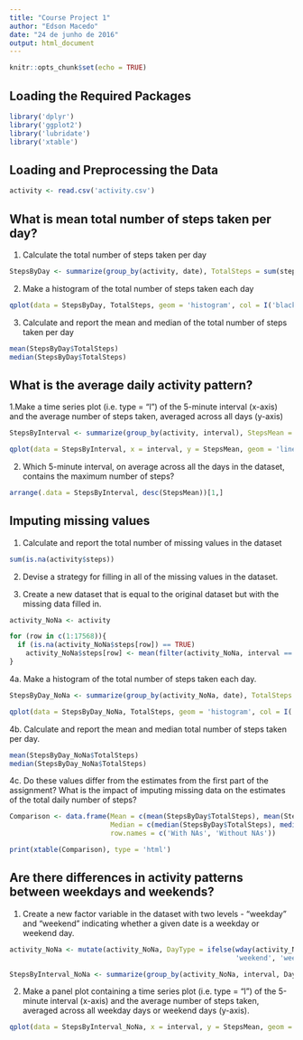 ---
title: "Course Project 1"
author: "Edson Macedo"
date: "24 de junho de 2016"
output: html_document
---

```{r setup, include=FALSE}
knitr::opts_chunk$set(echo = TRUE)
```

## Loading the Required Packages

```{r packages, results = 'hide', warning=FALSE}

library('dplyr')
library('ggplot2')
library('lubridate')
library('xtable')

```

## Loading and Preprocessing the Data

```{r loading}

activity <- read.csv('activity.csv')

```

## What is mean total number of steps taken per day?

1. Calculate the total number of steps taken per day

```{r meanA1}

StepsByDay <- summarize(group_by(activity, date), TotalSteps = sum(steps, na.rm = TRUE))

```

2. Make a histogram of the total number of steps taken each day

```{r meanA2}

qplot(data = StepsByDay, TotalSteps, geom = 'histogram', col = I('black'))

```

3. Calculate and report the mean and median of the total number of steps taken per day

```{r meanA3}

mean(StepsByDay$TotalSteps)
median(StepsByDay$TotalSteps)

```

## What is the average daily activity pattern?


1.Make a time series plot (i.e. type = "l") of the 5-minute interval (x-axis) and the average number of steps taken, averaged across all days (y-axis)

```{r avarageA1}

StepsByInterval <- summarize(group_by(activity, interval), StepsMean = mean(steps, na.rm = TRUE))

qplot(data = StepsByInterval, x = interval, y = StepsMean, geom = 'line')

```

2. Which 5-minute interval, on average across all the days in the dataset, contains the maximum number of steps?

```{r avarageA2}

arrange(.data = StepsByInterval, desc(StepsMean))[1,]

```

## Imputing missing values

1. Calculate and report the total number of missing values in the dataset

```{r missing1}

sum(is.na(activity$steps))

```

2. Devise a strategy for filling in all of the missing values in the dataset.

3. Create a new dataset that is equal to the original dataset but with the missing data filled in.

```{r missing2}

activity_NoNa <- activity

for (row in c(1:17568)){
  if (is.na(activity_NoNa$steps[row]) == TRUE)
    activity_NoNa$steps[row] <- mean(filter(activity_NoNa, interval == activity_NoNa$interval[row])$steps, na.rm = TRUE)
}

```

4a. Make a histogram of the total number of steps taken each day.

```{r missing4a}

StepsByDay_NoNa <- summarize(group_by(activity_NoNa, date), TotalSteps = sum(steps, na.rm = TRUE))

qplot(data = StepsByDay_NoNa, TotalSteps, geom = 'histogram', col = I('black'))

```

4b. Calculate and report the mean and median total number of steps taken per day.

```{r missing4b}

mean(StepsByDay_NoNa$TotalSteps)
median(StepsByDay_NoNa$TotalSteps)

```

4c. Do these values differ from the estimates from the first part of the assignment? What is the impact of imputing missing data on the estimates of the total daily number of steps?

```{r missing4c}

Comparison <- data.frame(Mean = c(mean(StepsByDay$TotalSteps), mean(StepsByDay_NoNa$TotalSteps)), 
                         Median = c(median(StepsByDay$TotalSteps), median(StepsByDay_NoNa$TotalSteps)), 
                         row.names = c('With NAs', 'Without NAs'))

print(xtable(Comparison), type = 'html')

```

## Are there differences in activity patterns between weekdays and weekends?

1. Create a new factor variable in the dataset with two levels - "weekday" and "weekend" indicating whether a given date is a weekday or weekend day.

```{r weekdays1}

activity_NoNa <- mutate(activity_NoNa, DayType = ifelse(wday(activity_NoNa$date) == 7 | wday(activity_NoNa$date) == 1,
                                                        'weekend', 'weekday'))

StepsByInterval_NoNa <- summarize(group_by(activity_NoNa, interval, DayType), StepsMean = mean(steps, na.rm = TRUE))

```

2. Make a panel plot containing a time series plot (i.e. type = "l") of the 5-minute interval (x-axis) and the average number of steps taken, averaged across all weekday days or weekend days (y-axis).

```{r weekdays2}

qplot(data = StepsByInterval_NoNa, x = interval, y = StepsMean, geom = 'line', facets = DayType~.)

```